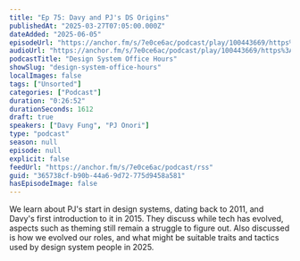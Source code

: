 ```yaml
---
title: "Ep 75: Davy and PJ's DS Origins"
publishedAt: "2025-03-27T07:05:00.000Z"
dateAdded: "2025-06-05"
episodeUrl: "https://anchor.fm/s/7e0ce6ac/podcast/play/100443669/https%3A%2F%2Fd3ctxlq1ktw2nl.cloudfront.net%2Fstaging%2F2025-2-27%2Fda842957-d1e5-26a8-3ffa-a6860b18968e.mp3"
audioUrl: "https://anchor.fm/s/7e0ce6ac/podcast/play/100443669/https%3A%2F%2Fd3ctxlq1ktw2nl.cloudfront.net%2Fstaging%2F2025-2-27%2Fda842957-d1e5-26a8-3ffa-a6860b18968e.mp3"
podcastTitle: "Design System Office Hours"
showSlug: "design-system-office-hours"
localImages: false
tags: ["Unsorted"]
categories: ["Podcast"]
duration: "0:26:52"
durationSeconds: 1612
draft: true
speakers: ["Davy Fung", "PJ Onori"]
type: "podcast"
season: null
episode: null
explicit: false
feedUrl: "https://anchor.fm/s/7e0ce6ac/podcast/rss"
guid: "365738cf-b90b-44a6-9d72-775d9458a581"
hasEpisodeImage: false
---
```

We learn about PJ's start in design systems, dating back to 2011, and Davy's first introduction to it in 2015. They discuss while tech has evolved, aspects such as theming still remain a struggle to figure out. Also discussed is how we evolved our roles, and what might be suitable traits and tactics used by design system people in 2025.
